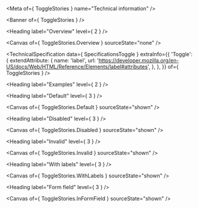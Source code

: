 
<Meta of={ ToggleStories } name="Technical information" />

<Banner of={ ToggleStories } />

<Heading label="Overview" level={ 2 } />

<Canvas of={ ToggleStories.Overview } sourceState="none" />

<TechnicalSpecification
  data={ SpecificationsToggle }
  extraInfo={{
    'Toggle': {
      extendAttribute: {
        name: 'label',
        url: 'https://developer.mozilla.org/en-US/docs/Web/HTML/Reference/Elements/label#attributes',
      },
    },
  }}
  of={ ToggleStories } />

<Heading label="Examples" level={ 2 } />

<Heading label="Default" level={ 3 } />

<Canvas of={ ToggleStories.Default } sourceState="shown" />

<Heading label="Disabled" level={ 3 } />

<Canvas of={ ToggleStories.Disabled } sourceState="shown" />

<Heading label="Invalid" level={ 3 } />

<Canvas of={ ToggleStories.Invalid } sourceState="shown" />

<Heading label="With labels" level={ 3 } />

<Canvas of={ ToggleStories.WithLabels } sourceState="shown" />

<Heading label="Form field" level={ 3 } />

<Canvas of={ ToggleStories.InFormField } sourceState="shown" />

